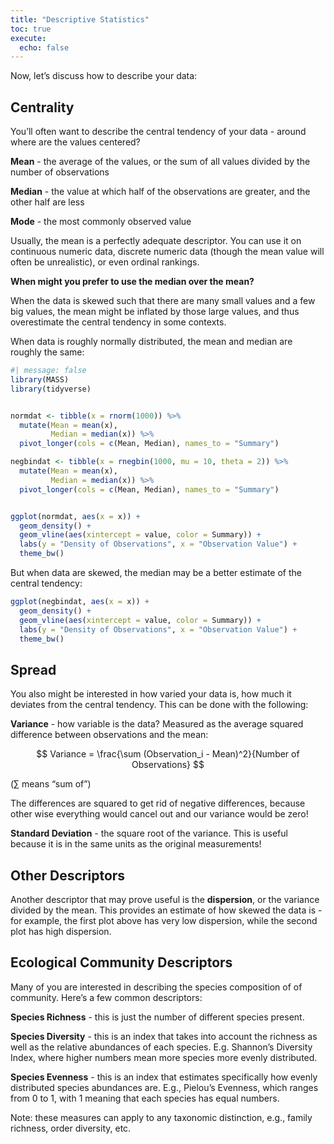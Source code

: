 ```yaml
---
title: "Descriptive Statistics"
toc: true
execute: 
  echo: false
---
```


Now, let's discuss how to describe your data:

## Centrality

You'll often want to describe the central tendency of your data - around where are the values centered?

**Mean** - the average of the values, or the sum of all values divided by the number of observations

**Median** - the value at which half of the observations are greater, and the other half are less

**Mode** - the most commonly observed value

Usually, the mean is a perfectly adequate descriptor. You can use it on continuous numeric data, discrete numeric data (though the mean value will often be unrealistic), or even ordinal rankings.

**When might you prefer to use the median over the mean?**

When the data is skewed such that there are many small values and a few big values, the mean might be inflated by those large values, and thus overestimate the central tendency in some contexts.

When data is roughly normally distributed, the mean and median are roughly the same:

```r
#| message: false
library(MASS)
library(tidyverse)


normdat <- tibble(x = rnorm(1000)) %>%
  mutate(Mean = mean(x),
         Median = median(x)) %>%
  pivot_longer(cols = c(Mean, Median), names_to = "Summary") 

negbindat <- tibble(x = rnegbin(1000, mu = 10, theta = 2)) %>%
  mutate(Mean = mean(x),
         Median = median(x)) %>%
  pivot_longer(cols = c(Mean, Median), names_to = "Summary") 


ggplot(normdat, aes(x = x)) +
  geom_density() +
  geom_vline(aes(xintercept = value, color = Summary)) +
  labs(y = "Density of Observations", x = "Observation Value") +
  theme_bw()

```

But when data are skewed, the median may be a better estimate of the central tendency:

```r
ggplot(negbindat, aes(x = x)) +
  geom_density() +
  geom_vline(aes(xintercept = value, color = Summary)) +
  labs(y = "Density of Observations", x = "Observation Value") +
  theme_bw()

```

## Spread

You also might be interested in how varied your data is, how much it deviates from the central tendency. This can be done with the following:

**Variance** - how variable is the data? Measured as the average squared difference between observations and the mean:

$$
Variance = \frac{\sum (Observation_i - Mean)^2}{Number of Observations}
$$

($\sum$ means "sum of")

The differences are squared to get rid of negative differences, because other wise everything would cancel out and our variance would be zero!

**Standard Deviation** - the square root of the variance. This is useful because it is in the same units as the original measurements!

## Other Descriptors

Another descriptor that may prove useful is the **dispersion**, or the variance divided by the mean. This provides an estimate of how skewed the data is - for example, the first plot above has very low dispersion, while the second plot has high dispersion.

## Ecological Community Descriptors

Many of you are interested in describing the species composition of of community. Here's a few common descriptors:

**Species Richness** - this is just the number of different species present.

**Species Diversity** - this is an index that takes into account the richness as well as the relative abundances of each species. E.g. Shannon's Diversity Index, where higher numbers mean more species more evenly distributed.

**Species Evenness** - this is an index that estimates specifically how evenly distributed species abundances are. E.g., Pielou's Evenness, which ranges from 0 to 1, with 1 meaning that each species has equal numbers.

Note: these measures can apply to any taxonomic distinction, e.g., family richness, order diversity, etc.
